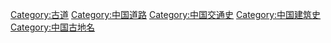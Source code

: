 [[Category:古道|Category:古道]]
[[Category:中国道路|Category:中国道路]]
[[Category:中国交通史|Category:中国交通史]]
[[Category:中国建筑史|Category:中国建筑史]]
[[Category:中国古地名|Category:中国古地名]]